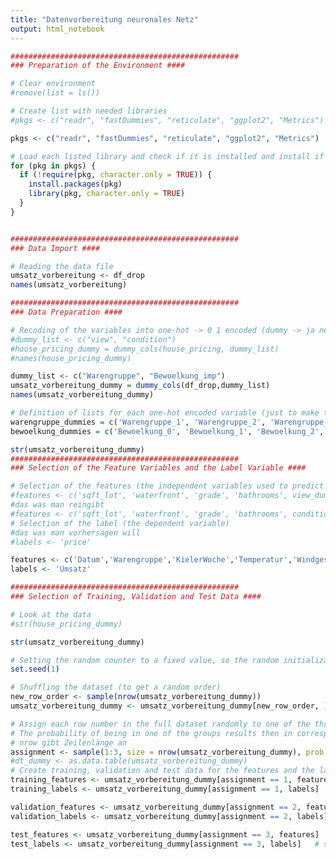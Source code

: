```yaml
---
title: "Datenvorbereitung neuronales Netz"
output: html_notebook
---
```



```r
###################################################
### Preparation of the Environment ####

# Clear environment
#remove(list = ls())

# Create list with needed libraries
#pkgs <- c("readr", "fastDummies", "reticulate", "ggplot2", "Metrics")

pkgs <- c("readr", "fastDummies", "reticulate", "ggplot2", "Metrics")

# Load each listed library and check if it is installed and install if necessary
for (pkg in pkgs) {
  if (!require(pkg, character.only = TRUE)) {
    install.packages(pkg)
    library(pkg, character.only = TRUE)
  }
}


###################################################
### Data Import ####

# Reading the data file
umsatz_vorbereitung <- df_drop
names(umsatz_vorbereitung)

###################################################
### Data Preparation ####

# Recoding of the variables into one-hot -> 0 1 encoded (dummy -> ja nein/ 1 0 Variablen) variables
#dummy_list <- c("view", "condition")
#house_pricing_dummy = dummy_cols(house_pricing, dummy_list)
#names(house_pricing_dummy)

dummy_list <- c("Warengruppe", "Bewoelkung_imp")
umsatz_vorbereitung_dummy = dummy_cols(df_drop,dummy_list)
names(umsatz_vorbereitung_dummy)

# Definition of lists for each one-hot encoded variable (just to make the handling easier)
warengruppe_dummies = c('Warengruppe_1', 'Warengruppe_2', 'Warengruppe_3', 'Warengruppe_4', 'Warengruppe_5', 'Warengruppe_6')
bewoelkung_dummies = c('Bewoelkung_0', 'Bewoelkung_1', 'Bewoelkung_2', 'Bewoelkung_3','Bewoelkung_4','Bewoelkung_5','Bewoelkung_6','Bewoelkung_7','Bewoelkung_8')

str(umsatz_vorbereitung_dummy)
###################################################
### Selection of the Feature Variables and the Label Variable ####

# Selection of the features (the independent variables used to predict the dependent)
#features <- c('sqft_lot', 'waterfront', 'grade', 'bathrooms', view_dummies, condition_dummies)
#das was man reingibt
#features <- c('sqft_lot', 'waterfront', 'grade', 'bathrooms', condition_dummies, view_dummies)
# Selection of the label (the dependent variable)
#das was man vorhersagen will
#labels <- 'price'

features <- c('Datum','Warengruppe','KielerWoche','Temperatur','Windgeschwindigkeit','Wettercode_imp','Feiertage','Schulferien','Bewoelkung_imp')
labels <- 'Umsatz'

###################################################
### Selection of Training, Validation and Test Data ####

# Look at the data
#str(house_pricing_dummy)

str(umsatz_vorbereitung_dummy)

# Setting the random counter to a fixed value, so the random initialization stays the same (the random split is always the same)
set.seed(1)

# Shuffling the dataset (to get a random order)
new_row_order <- sample(nrow(umsatz_vorbereitung_dummy))
umsatz_vorbereitung_dummy <- umsatz_vorbereitung_dummy[new_row_order, ]

# Assign each row number in the full dataset randomly to one of the three groups of datasets
# The probability of being in one of the groups results then in corresponding group sizes
# nrow gibt Zeilenlänge an
assignment <- sample(1:3, size = nrow(umsatz_vorbereitung_dummy), prob = c(.7, .2, .1), replace = TRUE)
#dt_dummy <- as.data.table(umsatz_vorbereitung_dummy)
# Create training, validation and test data for the features and the labels
training_features <- umsatz_vorbereitung_dummy[assignment == 1, features]    # subset umsatz_vorbereitung_dummy to training indices only
training_labels <- umsatz_vorbereitung_dummy[assignment == 1, labels]    # subset umsatz_vorbereitung_dummy to training indices only

validation_features <- umsatz_vorbereitung_dummy[assignment == 2, features]  # subset umsatz_vorbereitung_dummy to validation indices only
validation_labels <- umsatz_vorbereitung_dummy[assignment == 2, labels]  # subset umsatz_vorbereitung_dummy to validation indices only

test_features <- umsatz_vorbereitung_dummy[assignment == 3, features]   # subset umsatz_vorbereitung_dummy to test indices only
test_labels <- umsatz_vorbereitung_dummy[assignment == 3, labels]   # subset umsatz_vorbereitung_dummy to test indices only

```
